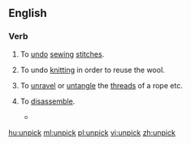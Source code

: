 ==English==

===Verb===
{{en-verb}}

# {{context|sewing|lang=en}} To [[undo]] [[sewing]] [[stitch]]es.
# {{context|knitting|lang=en}} To undo [[knitting]] in order to reuse the wool.
# To [[unravel]] or [[untangle]] the [[thread]]s of a rope etc.
# {{context|figuratively|lang=en}} To [[disassemble]].
#* {{quote-news
|year=2011
|date=January 25
|author=Paul Fletcher
|title=Arsenal   3 - 0   Ipswich (agg 3 - 1)
|work=BBC
|url=http://news.bbc.co.uk/sport2/hi/football/league_cup/9371217.stm
|page=
|passage=The home team eventually started to '''unpick''' the Town defence and Fabregas forced a saved from visiting goalkeeper Marton Fulop after collecting a pass from Bendtner, who played on the right side of the front line.}}

[[hu:unpick]]
[[ml:unpick]]
[[pl:unpick]]
[[vi:unpick]]
[[zh:unpick]]